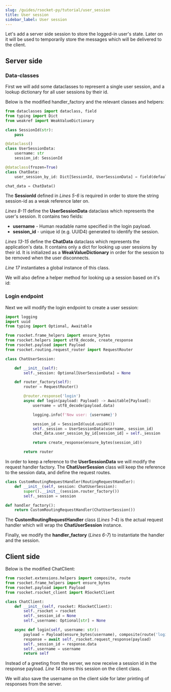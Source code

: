 ```yaml
---
slug: /guides/rsocket-py/tutorial/user_session
title: User session
sidebar_label: User session
---
```


Let's add a server side session to store the logged-in user's state. Later on it will be used to temporarily store
the messages which will be delivered to the client.

## Server side

### Data-classes
First we will add some dataclasses to represent a single user session, and a lookup dictionary for all user sessions
by their id.

Below is the modified handler_factory and the relevant classes and helpers:

```py
from dataclasses import dataclass, field
from typing import Dict
from weakref import WeakValueDictionary

class SessionId(str):
    pass

@dataclass()
class UserSessionData:
    username: str
    session_id: SessionId

@dataclass(frozen=True)
class ChatData:
    user_session_by_id: Dict[SessionId, UserSessionData] = field(default_factory=WeakValueDictionary)

chat_data = ChatData()
```

The <b>SessionId</b> defined in *Lines 5-6* is required in order to store the string session-id as a weak reference later on.

*Lines 8-11* define the <b>UserSessionData</b> dataclass which represents the user's session. It contains two fields:
- <b>username</b> - Human readable name specified in the login payload.
- <b>session_id</b> - unique id (e.g. UUID4) generated to identify the session.

*Lines 13-15* define the <b>ChatData</b> dataclass which represents the application's data. It contains only a dict for looking up
user sessions by their id. It is initialized as a <b>WeakValueDictionary</b> in order for the session to be removed when the user disconnects.

*Line 17* instantiates a global instance of this class.

We will also define a helper method for looking up a session based on it's id:

### Login endpoint

Next we will modify the login endpoint to create a user session:

```py
import logging
import uuid
from typing import Optional, Awaitable

from rsocket.frame_helpers import ensure_bytes
from rsocket.helpers import utf8_decode, create_response
from rsocket.payload import Payload
from rsocket.routing.request_router import RequestRouter

class ChatUserSession:

    def __init__(self):
        self._session: Optional[UserSessionData] = None

    def router_factory(self):
        router = RequestRouter()

        @router.response('login')
        async def login(payload: Payload) -> Awaitable[Payload]:
            username = utf8_decode(payload.data)

            logging.info(f'New user: {username}')

            session_id = SessionId(uuid.uuid4())
            self._session = UserSessionData(username, session_id)
            chat_data.user_session_by_id[session_id] = self._session

            return create_response(ensure_bytes(session_id))

        return router
```

In order to keep a reference to the <b>UserSessionData</b> we will modify the request handler factory.
The <b>ChatUserSession</b> class will keep the reference to the session data, and define the request routes.

```py
class CustomRoutingRequestHandler(RoutingRequestHandler):
    def __init__(self, session: ChatUserSession):
        super().__init__(session.router_factory())
        self._session = session

def handler_factory():
    return CustomRoutingRequestHandler(ChatUserSession())
```

The <b>CustomRoutingRequestHandler</b> class (*Lines 1-4*) is the actual request handler which will wrap the <b>ChatUserSession</b> instance.

Finally, we modify the <b>handler_factory</b> (*Lines 6-7*) to instantiate the handler and the session.

## Client side

Below is the modified ChatClient:

```py
from rsocket.extensions.helpers import composite, route
from rsocket.frame_helpers import ensure_bytes
from rsocket.payload import Payload
from rsocket.rsocket_client import RSocketClient

class ChatClient:
    def __init__(self, rsocket: RSocketClient):
        self._rsocket = rsocket
        self._session_id = None
        self._username: Optional[str] = None

    async def login(self, username: str):
        payload = Payload(ensure_bytes(username), composite(route('login')))
        response = await self._rsocket.request_response(payload)
        self._session_id = response.data
        self._username = username
        return self
```

Instead of a greeting from the server, we now receive a session id in the response payload. *Line 14* stores this session on the client class.

We will also save the username on the client side for later printing of responses from the server.
